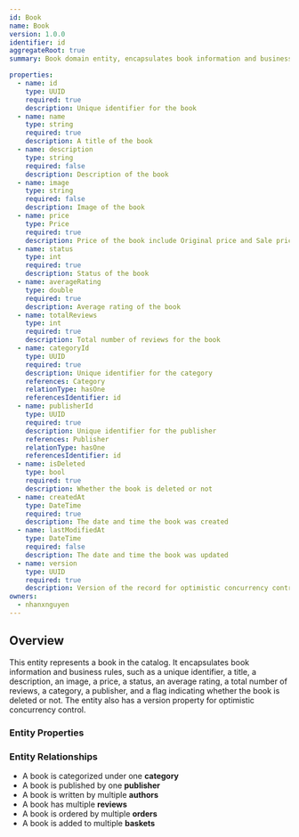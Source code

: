 ```yaml
---
id: Book
name: Book
version: 1.0.0
identifier: id
aggregateRoot: true
summary: Book domain entity, encapsulates book information and business rules

properties:
  - name: id
    type: UUID
    required: true
    description: Unique identifier for the book
  - name: name
    type: string
    required: true
    description: A title of the book
  - name: description
    type: string
    required: false
    description: Description of the book
  - name: image
    type: string
    required: false
    description: Image of the book
  - name: price
    type: Price
    required: true
    description: Price of the book include Original price and Sale price
  - name: status
    type: int
    required: true
    description: Status of the book
  - name: averageRating
    type: double
    required: true
    description: Average rating of the book
  - name: totalReviews
    type: int
    required: true
    description: Total number of reviews for the book
  - name: categoryId
    type: UUID
    required: true
    description: Unique identifier for the category
    references: Category
    relationType: hasOne
    referencesIdentifier: id
  - name: publisherId
    type: UUID
    required: true
    description: Unique identifier for the publisher
    references: Publisher
    relationType: hasOne
    referencesIdentifier: id
  - name: isDeleted
    type: bool
    required: true
    description: Whether the book is deleted or not
  - name: createdAt
    type: DateTime
    required: true
    description: The date and time the book was created
  - name: lastModifiedAt
    type: DateTime
    required: false
    description: The date and time the book was updated
  - name: version
    type: UUID
    required: true
    description: Version of the record for optimistic concurrency control
owners:
  - nhanxnguyen
---
```


## Overview

This entity represents a book in the catalog. It encapsulates book information and business rules, such as a unique identifier, a title, a description, an image, a price, a status, an average rating, a total number of reviews, a category, a publisher, and a flag indicating whether the book is deleted or not. The entity also has a version property for optimistic concurrency control.

### Entity Properties

<EntityPropertiesTable />

### Entity Relationships

- A book is categorized under one **category**
- A book is published by one **publisher**
- A book is written by multiple **authors**
- A book has multiple **reviews**
- A book is ordered by multiple **orders**
- A book is added to multiple **baskets**
